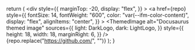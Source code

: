 
  return (
    <div
      style={{
        marginTop: -20,
        display: "flex",
      }}
    >
      <a
        href={repo}
        style={{
          fontSize: 14,
          fontWeight: "600",
          color: "var(--ifm-color-content)",
          display: "flex",
          alignItems: "center",
        }}
      >
        <ThemedImage
          alt="Docusaurus themed image"
          sources={{
            light: DarkLogo,
            dark: LightLogo,
          }}
          style={{
            height: 18,
            width: 18,
            marginRight: 6,
          }}
        />
        {repo.replace("https://github.com/", "")}
      </a>
    </div>
  );
}
